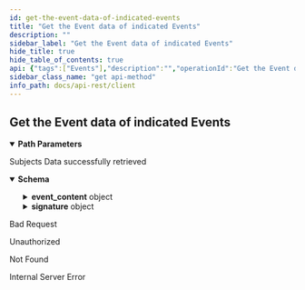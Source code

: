 ```yaml
---
id: get-the-event-data-of-indicated-events
title: "Get the Event data of indicated Events"
description: ""
sidebar_label: "Get the Event data of indicated Events"
hide_title: true
hide_table_of_contents: true
api: {"tags":["Events"],"description":"","operationId":"Get the Event data of indicated Events","parameters":[{"name":"id","in":"path","description":"Subject's unique id","required":true,"deprecated":false,"schema":{"type":"string"}},{"name":"sn","in":"path","description":"Event sn","required":true,"deprecated":false,"schema":{"type":"integer","format":"int64"}}],"responses":{"200":{"description":"Subjects Data successfully retrieved","content":{"application/json":{"schema":{"type":"object","description":"Event associated to a subject.","required":["event_content","signature"],"properties":{"event_content":{"type":"object","description":"Content of a TAPLE event","required":["subject_id","event_request","sn","previous_hash","state_hash","metadata","approved"],"properties":{"approved":{"type":"boolean"},"event_request":{"type":"object","description":"Request that originated the event. It contains basically\nthe proposed change and the votes obtained related to it.","required":["request","timestamp","signature","approvals"],"properties":{"approvals":{"type":"array","items":{"type":"object","required":["content","signature"],"properties":{"content":{"type":"object","required":["signer","event_request_hash","approval_type","expected_sn","timestamp"],"properties":{"approval_type":{"type":"string","enum":["Accept","Reject"]},"event_request_hash":{"type":"string"},"expected_sn":{"type":"integer","format":"int64"},"signer":{"type":"string"},"timestamp":{"type":"integer","format":"int64"}}},"signature":{"type":"string"}}}},"request":{"oneOf":[{"type":"object","properties":{"Create":{"type":"object","required":["governance_id","schema_id","namespace","payload"],"properties":{"governance_id":{"type":"string"},"namespace":{"type":"string"},"payload":{"oneOf":[{"type":"object","properties":{"Json":{"type":"string"}}},{"type":"object","properties":{"JsonPatch":{"type":"string"}}}]},"schema_id":{"type":"string"}}}}},{"type":"object","properties":{"State":{"type":"object","required":["subject_id","payload"],"properties":{"payload":{"oneOf":[{"type":"object","properties":{"Json":{"type":"string"}}},{"type":"object","properties":{"JsonPatch":{"type":"string"}}}]},"subject_id":{"type":"string"}}}}}]},"signature":{"type":"object","description":"The format, in addition to the signature, includes additional\ninformation, namely the signer's identifier, the signature timestamp\nand the hash of the signed contents.","required":["content","signature"],"properties":{"content":{"type":"object","description":"Defines the data used to generate the signature, as well as the signer's identifier.","required":["signer","event_content_hash","timestamp"],"properties":{"event_content_hash":{"type":"string"},"signer":{"type":"string"},"timestamp":{"type":"integer","format":"int64"}}},"signature":{"type":"string"}}},"timestamp":{"type":"integer","format":"int64"}}},"metadata":{"type":"object","description":"Metadata of a TAPLE Event","required":["namespace","governance_id","governance_version","schema_id","owner"],"properties":{"governance_id":{"type":"string"},"governance_version":{"type":"integer","format":"int64"},"namespace":{"type":"string"},"owner":{"type":"string"},"schema_id":{"type":"string"}}},"previous_hash":{"type":"string"},"sn":{"type":"integer","format":"int64"},"state_hash":{"type":"string"},"subject_id":{"type":"string"}}},"signature":{"type":"object","description":"The format, in addition to the signature, includes additional\ninformation, namely the signer's identifier, the signature timestamp\nand the hash of the signed contents.","required":["content","signature"],"properties":{"content":{"type":"object","description":"Defines the data used to generate the signature, as well as the signer's identifier.","required":["signer","event_content_hash","timestamp"],"properties":{"event_content_hash":{"type":"string"},"signer":{"type":"string"},"timestamp":{"type":"integer","format":"int64"}}},"signature":{"type":"string"}}}}},"example":{"event_content":{"approved":true,"event_request":{"approvals":[],"request":{"State":{"payload":{"Json":"{\"localizacion\":\"Argentina\",\"temperatura\":-3}"},"subject_id":"JKZgYhPjQdWNWWwkac0wSwqLKoOJsT0QimJmj6zjimWc"}},"signature":{"content":{"event_content_hash":"JBmfwxOtP2gXFzyTQX0NzVw8ByiHjxcyBgaBamYoOhcA","signer":"EFXv0jBIr6BtoqFMR7G_JBSuozRc2jZnu5VGUH2gy6-w","timestamp":1671706794},"signature":"SEuYCV5T0G4Vpps859QQMzimXw8NcYailkXwh2oKtsVX82iJQzbspKR7nLllcHiKfuWRkzCWbFpQzxPBWdsuZgBA"},"timestamp":1671706794},"metadata":{"governance_id":"J7BgD3dqZ8vO4WEH7-rpWIH-IhMqaSDnuJ3Jb8K6KvL0","governance_version":0,"namespace":"namespace1","owner":"EFXv0jBIr6BtoqFMR7G_JBSuozRc2jZnu5VGUH2gy6-w","schema_id":"Prueba"},"previous_hash":"JnMRtYtb2DD2cueHe4oAVMJUoqtkexwZa_n6WWFmH8eA","sn":1,"state_hash":"JMqLbPz7VY1pjuj9-n0qT0UuOGH_TpQVRaVEOHSaE_5Y","subject_id":"JKZgYhPjQdWNWWwkac0wSwqLKoOJsT0QimJmj6zjimWc"},"signature":{"content":{"event_content_hash":"JYkgipgpilkVFVV_hJ0Dxvr2eHmXU6niKTmKSjMVYEZY","signer":"ELZ_b-kZzdPykcYuRNC2ZZe_2lCTCUoo60GXfR4cuXMw","timestamp":1671706794},"signature":"SEDcHW5nM7HPsQJyHQkAVaV5NkTuwT2fJL_T9r0HmqbgT3Wt7AMTFpjJNunlCSa-dEosItNu5P9k05vAE9064TBg"}}}}},"400":{"description":"Bad Request"},"401":{"description":"Unauthorized"},"404":{"description":"Not Found"},"500":{"description":"Internal Server Error"}},"deprecated":false,"security":[{"api_key":[]}],"method":"get","path":"/api/subjects/{id}/events/{sn}","securitySchemes":{"api_key":{"type":"apiKey","in":"header","name":"x-api-key"}},"info":{"title":"client","description":"","contact":{"name":""},"license":{"name":""},"version":"0.1.0"},"postman":{"name":"Get the Event data of indicated Events","description":{"content":"","type":"text/plain"},"url":{"path":["api","subjects",":id","events",":sn"],"host":["{{baseUrl}}"],"query":[],"variable":[{"disabled":false,"description":{"content":"(Required) Subject's unique id","type":"text/plain"},"type":"any","value":"","key":"id"},{"disabled":false,"description":{"content":"(Required) Event sn","type":"text/plain"},"type":"any","value":"","key":"sn"}]},"header":[{"key":"Accept","value":"application/json"}],"method":"GET","auth":{"type":"apikey","apikey":[{"type":"any","value":"x-api-key","key":"key"},{"type":"any","value":"<API Key>","key":"value"},{"type":"any","value":"header","key":"in"}]}}}
sidebar_class_name: "get api-method"
info_path: docs/api-rest/client
---
```



## Get the Event data of indicated Events

<details style={{"marginBottom":"1rem"}} data-collapsed={false} open={true}><summary style={{}}><strong>Path Parameters</strong></summary><div><ul><ParamsItem className={"paramsItem"} param={{"name":"id","in":"path","description":"Subject's unique id","required":true,"deprecated":false,"schema":{"type":"string"}}}></ParamsItem><ParamsItem className={"paramsItem"} param={{"name":"sn","in":"path","description":"Event sn","required":true,"deprecated":false,"schema":{"type":"integer","format":"int64"}}}></ParamsItem></ul></div></details><div><ApiTabs><TabItem label={"200"} value={"200"}><div>

Subjects Data successfully retrieved

</div><div><MimeTabs schemaType={"response"}><TabItem label={"application/json"} value={"application/json"}><SchemaTabs><TabItem label={"Schema"} value={"Schema"}><details style={{}} data-collapsed={false} open={true}><summary style={{"textAlign":"left"}}><strong>Schema</strong></summary><div style={{"textAlign":"left","marginLeft":"1rem"}}></div><ul style={{"marginLeft":"1rem"}}><SchemaItem collapsible={true} className={"schemaItem"}><details style={{}}><summary style={{}}><strong>event_content</strong><span style={{"opacity":"0.6"}}> object</span></summary><div style={{"marginLeft":"1rem"}}><div style={{"marginTop":".5rem","marginBottom":".5rem"}}>

Content of a TAPLE event

</div><SchemaItem collapsible={false} name={"approved"} required={false} schemaDescription={undefined} schemaName={"boolean"} qualifierMessage={undefined} defaultValue={undefined}></SchemaItem><SchemaItem collapsible={true} className={"schemaItem"}><details style={{}}><summary style={{}}><strong>event_request</strong><span style={{"opacity":"0.6"}}> object</span></summary><div style={{"marginLeft":"1rem"}}><div style={{"marginTop":".5rem","marginBottom":".5rem"}}>

Request that originated the event. It contains basically
the proposed change and the votes obtained related to it.

</div><SchemaItem collapsible={true} className={"schemaItem"}><details style={{}}><summary style={{}}><strong>approvals</strong><span style={{"opacity":"0.6"}}> object[]</span></summary><div style={{"marginLeft":"1rem"}}><SchemaItem collapsible={true} className={"schemaItem"}><details style={{}}><summary style={{}}><strong>content</strong><span style={{"opacity":"0.6"}}> object</span></summary><div style={{"marginLeft":"1rem"}}><SchemaItem collapsible={false} name={"approval_type"} required={false} schemaDescription={undefined} schemaName={"string"} qualifierMessage={"**Possible values:** [`Accept`, `Reject`]"} defaultValue={undefined}></SchemaItem><SchemaItem collapsible={false} name={"event_request_hash"} required={false} schemaDescription={undefined} schemaName={"string"} qualifierMessage={undefined} defaultValue={undefined}></SchemaItem><SchemaItem collapsible={false} name={"expected_sn"} required={false} schemaDescription={undefined} schemaName={"int64"} qualifierMessage={undefined} defaultValue={undefined}></SchemaItem><SchemaItem collapsible={false} name={"signer"} required={false} schemaDescription={undefined} schemaName={"string"} qualifierMessage={undefined} defaultValue={undefined}></SchemaItem><SchemaItem collapsible={false} name={"timestamp"} required={false} schemaDescription={undefined} schemaName={"int64"} qualifierMessage={undefined} defaultValue={undefined}></SchemaItem></div></details></SchemaItem><SchemaItem collapsible={false} name={"signature"} required={false} schemaDescription={undefined} schemaName={"string"} qualifierMessage={undefined} defaultValue={undefined}></SchemaItem></div></details></SchemaItem><SchemaItem collapsible={true} className={"schemaItem"}><details style={{}}><summary style={{}}><strong>request</strong><span style={{"opacity":"0.6"}}> object</span></summary><div style={{"marginLeft":"1rem"}}><div><div><span className={"badge badge--info"}>oneOf</span><SchemaTabs><TabItem label={"MOD1"} value={"0-item-properties"}><SchemaItem collapsible={true} className={"schemaItem"}><details style={{}}><summary style={{}}><strong>Create</strong><span style={{"opacity":"0.6"}}> object</span></summary><div style={{"marginLeft":"1rem"}}><SchemaItem collapsible={false} name={"governance_id"} required={false} schemaDescription={undefined} schemaName={"string"} qualifierMessage={undefined} defaultValue={undefined}></SchemaItem><SchemaItem collapsible={false} name={"namespace"} required={false} schemaDescription={undefined} schemaName={"string"} qualifierMessage={undefined} defaultValue={undefined}></SchemaItem><SchemaItem collapsible={true} className={"schemaItem"}><details style={{}}><summary style={{}}><strong>payload</strong><span style={{"opacity":"0.6"}}> object</span></summary><div style={{"marginLeft":"1rem"}}><div><div><span className={"badge badge--info"}>oneOf</span><SchemaTabs><TabItem label={"MOD1"} value={"0-item-properties"}><SchemaItem collapsible={false} name={"Json"} required={false} schemaDescription={undefined} schemaName={"string"} qualifierMessage={undefined} defaultValue={undefined}></SchemaItem></TabItem><TabItem label={"MOD2"} value={"1-item-properties"}><SchemaItem collapsible={false} name={"JsonPatch"} required={false} schemaDescription={undefined} schemaName={"string"} qualifierMessage={undefined} defaultValue={undefined}></SchemaItem></TabItem></SchemaTabs></div></div></div></details></SchemaItem><SchemaItem collapsible={false} name={"schema_id"} required={false} schemaDescription={undefined} schemaName={"string"} qualifierMessage={undefined} defaultValue={undefined}></SchemaItem></div></details></SchemaItem></TabItem><TabItem label={"MOD2"} value={"1-item-properties"}><SchemaItem collapsible={true} className={"schemaItem"}><details style={{}}><summary style={{}}><strong>State</strong><span style={{"opacity":"0.6"}}> object</span></summary><div style={{"marginLeft":"1rem"}}><SchemaItem collapsible={true} className={"schemaItem"}><details style={{}}><summary style={{}}><strong>payload</strong><span style={{"opacity":"0.6"}}> object</span></summary><div style={{"marginLeft":"1rem"}}><div><div><span className={"badge badge--info"}>oneOf</span><SchemaTabs><TabItem label={"MOD1"} value={"0-item-properties"}><SchemaItem collapsible={false} name={"Json"} required={false} schemaDescription={undefined} schemaName={"string"} qualifierMessage={undefined} defaultValue={undefined}></SchemaItem></TabItem><TabItem label={"MOD2"} value={"1-item-properties"}><SchemaItem collapsible={false} name={"JsonPatch"} required={false} schemaDescription={undefined} schemaName={"string"} qualifierMessage={undefined} defaultValue={undefined}></SchemaItem></TabItem></SchemaTabs></div></div></div></details></SchemaItem><SchemaItem collapsible={false} name={"subject_id"} required={false} schemaDescription={undefined} schemaName={"string"} qualifierMessage={undefined} defaultValue={undefined}></SchemaItem></div></details></SchemaItem></TabItem></SchemaTabs></div></div></div></details></SchemaItem><SchemaItem collapsible={true} className={"schemaItem"}><details style={{}}><summary style={{}}><strong>signature</strong><span style={{"opacity":"0.6"}}> object</span></summary><div style={{"marginLeft":"1rem"}}><div style={{"marginTop":".5rem","marginBottom":".5rem"}}>

The format, in addition to the signature, includes additional
information, namely the signer's identifier, the signature timestamp
and the hash of the signed contents.

</div><SchemaItem collapsible={true} className={"schemaItem"}><details style={{}}><summary style={{}}><strong>content</strong><span style={{"opacity":"0.6"}}> object</span></summary><div style={{"marginLeft":"1rem"}}><div style={{"marginTop":".5rem","marginBottom":".5rem"}}>

Defines the data used to generate the signature, as well as the signer's identifier.

</div><SchemaItem collapsible={false} name={"event_content_hash"} required={false} schemaDescription={undefined} schemaName={"string"} qualifierMessage={undefined} defaultValue={undefined}></SchemaItem><SchemaItem collapsible={false} name={"signer"} required={false} schemaDescription={undefined} schemaName={"string"} qualifierMessage={undefined} defaultValue={undefined}></SchemaItem><SchemaItem collapsible={false} name={"timestamp"} required={false} schemaDescription={undefined} schemaName={"int64"} qualifierMessage={undefined} defaultValue={undefined}></SchemaItem></div></details></SchemaItem><SchemaItem collapsible={false} name={"signature"} required={false} schemaDescription={undefined} schemaName={"string"} qualifierMessage={undefined} defaultValue={undefined}></SchemaItem></div></details></SchemaItem><SchemaItem collapsible={false} name={"timestamp"} required={false} schemaDescription={undefined} schemaName={"int64"} qualifierMessage={undefined} defaultValue={undefined}></SchemaItem></div></details></SchemaItem><SchemaItem collapsible={true} className={"schemaItem"}><details style={{}}><summary style={{}}><strong>metadata</strong><span style={{"opacity":"0.6"}}> object</span></summary><div style={{"marginLeft":"1rem"}}><div style={{"marginTop":".5rem","marginBottom":".5rem"}}>

Metadata of a TAPLE Event

</div><SchemaItem collapsible={false} name={"governance_id"} required={false} schemaDescription={undefined} schemaName={"string"} qualifierMessage={undefined} defaultValue={undefined}></SchemaItem><SchemaItem collapsible={false} name={"governance_version"} required={false} schemaDescription={undefined} schemaName={"int64"} qualifierMessage={undefined} defaultValue={undefined}></SchemaItem><SchemaItem collapsible={false} name={"namespace"} required={false} schemaDescription={undefined} schemaName={"string"} qualifierMessage={undefined} defaultValue={undefined}></SchemaItem><SchemaItem collapsible={false} name={"owner"} required={false} schemaDescription={undefined} schemaName={"string"} qualifierMessage={undefined} defaultValue={undefined}></SchemaItem><SchemaItem collapsible={false} name={"schema_id"} required={false} schemaDescription={undefined} schemaName={"string"} qualifierMessage={undefined} defaultValue={undefined}></SchemaItem></div></details></SchemaItem><SchemaItem collapsible={false} name={"previous_hash"} required={false} schemaDescription={undefined} schemaName={"string"} qualifierMessage={undefined} defaultValue={undefined}></SchemaItem><SchemaItem collapsible={false} name={"sn"} required={false} schemaDescription={undefined} schemaName={"int64"} qualifierMessage={undefined} defaultValue={undefined}></SchemaItem><SchemaItem collapsible={false} name={"state_hash"} required={false} schemaDescription={undefined} schemaName={"string"} qualifierMessage={undefined} defaultValue={undefined}></SchemaItem><SchemaItem collapsible={false} name={"subject_id"} required={false} schemaDescription={undefined} schemaName={"string"} qualifierMessage={undefined} defaultValue={undefined}></SchemaItem></div></details></SchemaItem><SchemaItem collapsible={true} className={"schemaItem"}><details style={{}}><summary style={{}}><strong>signature</strong><span style={{"opacity":"0.6"}}> object</span></summary><div style={{"marginLeft":"1rem"}}><div style={{"marginTop":".5rem","marginBottom":".5rem"}}>

The format, in addition to the signature, includes additional
information, namely the signer's identifier, the signature timestamp
and the hash of the signed contents.

</div><SchemaItem collapsible={true} className={"schemaItem"}><details style={{}}><summary style={{}}><strong>content</strong><span style={{"opacity":"0.6"}}> object</span></summary><div style={{"marginLeft":"1rem"}}><div style={{"marginTop":".5rem","marginBottom":".5rem"}}>

Defines the data used to generate the signature, as well as the signer's identifier.

</div><SchemaItem collapsible={false} name={"event_content_hash"} required={false} schemaDescription={undefined} schemaName={"string"} qualifierMessage={undefined} defaultValue={undefined}></SchemaItem><SchemaItem collapsible={false} name={"signer"} required={false} schemaDescription={undefined} schemaName={"string"} qualifierMessage={undefined} defaultValue={undefined}></SchemaItem><SchemaItem collapsible={false} name={"timestamp"} required={false} schemaDescription={undefined} schemaName={"int64"} qualifierMessage={undefined} defaultValue={undefined}></SchemaItem></div></details></SchemaItem><SchemaItem collapsible={false} name={"signature"} required={false} schemaDescription={undefined} schemaName={"string"} qualifierMessage={undefined} defaultValue={undefined}></SchemaItem></div></details></SchemaItem></ul></details></TabItem><TabItem label={"Example (from schema)"} value={"Example (from schema)"}><ResponseSamples responseExample={"{\n  \"event_content\": {\n    \"approved\": true,\n    \"event_request\": {\n      \"approvals\": [\n        {\n          \"content\": {\n            \"approval_type\": \"Accept\",\n            \"event_request_hash\": \"string\",\n            \"expected_sn\": 0,\n            \"signer\": \"string\",\n            \"timestamp\": 0\n          },\n          \"signature\": \"string\"\n        }\n      ],\n      \"request\": {\n        \"Create\": {\n          \"governance_id\": \"string\",\n          \"namespace\": \"string\",\n          \"payload\": {\n            \"Json\": \"string\"\n          },\n          \"schema_id\": \"string\"\n        }\n      },\n      \"signature\": {\n        \"content\": {\n          \"event_content_hash\": \"string\",\n          \"signer\": \"string\",\n          \"timestamp\": 0\n        },\n        \"signature\": \"string\"\n      },\n      \"timestamp\": 0\n    },\n    \"metadata\": {\n      \"governance_id\": \"string\",\n      \"governance_version\": 0,\n      \"namespace\": \"string\",\n      \"owner\": \"string\",\n      \"schema_id\": \"string\"\n    },\n    \"previous_hash\": \"string\",\n    \"sn\": 0,\n    \"state_hash\": \"string\",\n    \"subject_id\": \"string\"\n  },\n  \"signature\": {\n    \"content\": {\n      \"event_content_hash\": \"string\",\n      \"signer\": \"string\",\n      \"timestamp\": 0\n    },\n    \"signature\": \"string\"\n  }\n}"} language={"json"}></ResponseSamples></TabItem><TabItem label={"Example"} value={"Example"}><ResponseSamples responseExample={"{\n  \"event_content\": {\n    \"approved\": true,\n    \"event_request\": {\n      \"approvals\": [],\n      \"request\": {\n        \"State\": {\n          \"payload\": {\n            \"Json\": \"{\\\"localizacion\\\":\\\"Argentina\\\",\\\"temperatura\\\":-3}\"\n          },\n          \"subject_id\": \"JKZgYhPjQdWNWWwkac0wSwqLKoOJsT0QimJmj6zjimWc\"\n        }\n      },\n      \"signature\": {\n        \"content\": {\n          \"event_content_hash\": \"JBmfwxOtP2gXFzyTQX0NzVw8ByiHjxcyBgaBamYoOhcA\",\n          \"signer\": \"EFXv0jBIr6BtoqFMR7G_JBSuozRc2jZnu5VGUH2gy6-w\",\n          \"timestamp\": 1671706794\n        },\n        \"signature\": \"SEuYCV5T0G4Vpps859QQMzimXw8NcYailkXwh2oKtsVX82iJQzbspKR7nLllcHiKfuWRkzCWbFpQzxPBWdsuZgBA\"\n      },\n      \"timestamp\": 1671706794\n    },\n    \"metadata\": {\n      \"governance_id\": \"J7BgD3dqZ8vO4WEH7-rpWIH-IhMqaSDnuJ3Jb8K6KvL0\",\n      \"governance_version\": 0,\n      \"namespace\": \"namespace1\",\n      \"owner\": \"EFXv0jBIr6BtoqFMR7G_JBSuozRc2jZnu5VGUH2gy6-w\",\n      \"schema_id\": \"Prueba\"\n    },\n    \"previous_hash\": \"JnMRtYtb2DD2cueHe4oAVMJUoqtkexwZa_n6WWFmH8eA\",\n    \"sn\": 1,\n    \"state_hash\": \"JMqLbPz7VY1pjuj9-n0qT0UuOGH_TpQVRaVEOHSaE_5Y\",\n    \"subject_id\": \"JKZgYhPjQdWNWWwkac0wSwqLKoOJsT0QimJmj6zjimWc\"\n  },\n  \"signature\": {\n    \"content\": {\n      \"event_content_hash\": \"JYkgipgpilkVFVV_hJ0Dxvr2eHmXU6niKTmKSjMVYEZY\",\n      \"signer\": \"ELZ_b-kZzdPykcYuRNC2ZZe_2lCTCUoo60GXfR4cuXMw\",\n      \"timestamp\": 1671706794\n    },\n    \"signature\": \"SEDcHW5nM7HPsQJyHQkAVaV5NkTuwT2fJL_T9r0HmqbgT3Wt7AMTFpjJNunlCSa-dEosItNu5P9k05vAE9064TBg\"\n  }\n}"} language={"json"}></ResponseSamples></TabItem></SchemaTabs></TabItem></MimeTabs></div></TabItem><TabItem label={"400"} value={"400"}><div>

Bad Request

</div><div></div></TabItem><TabItem label={"401"} value={"401"}><div>

Unauthorized

</div><div></div></TabItem><TabItem label={"404"} value={"404"}><div>

Not Found

</div><div></div></TabItem><TabItem label={"500"} value={"500"}><div>

Internal Server Error

</div><div></div></TabItem></ApiTabs></div>
      